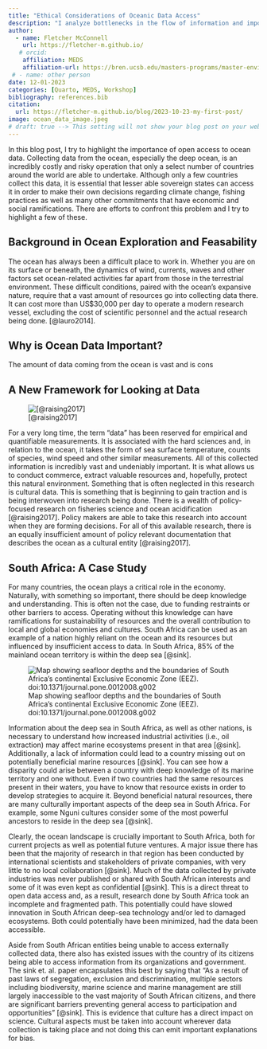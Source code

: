 ```yaml
---
title: "Ethical Considerations of Oceanic Data Access"
description: "I analyze bottlenecks in the flow of information and important ethical consideratons in regards to ocean data"
author:
  - name: Fletcher McConnell
    url: https://fletcher-m.github.io/
   # orcid:
    affiliation: MEDS
    affiliation-url: https://bren.ucsb.edu/masters-programs/master-environmental-data-science/academics-meds
 # - name: other person
date: 12-01-2023
categories: [Quarto, MEDS, Workshop]
bibliography: references.bib
citation:
  url: https://fletcher-m.github.io/blog/2023-10-23-my-first-post/
image: ocean_data_image.jpeg
# draft: true --> This setting will not show your blog post on your website but you can still see from url
---
```


In this blog post, I try to highlight the importance of open access to ocean data. Collecting data from the ocean, especially the deep ocean, is an incredibly costly and risky operation that only a select number of countries around the world are able to undertake. Although only a few countries collect this data, it is essential that lesser able sovereign states can access it in order to make their own decisions regarding climate change, fishing practices as well as many other commitments that have economic and social ramifications. There are efforts to confront this problem and I try to highlight a few of these.  

## Background in Ocean Exploration and Feasability

The ocean has always been a difficult place to work in. Whether you are on its surface or beneath, the dynamics of wind, currents, waves and other factors set ocean-related activities far apart from those in the terrestrial environment. These difficult conditions, paired with the ocean's expansive nature, require that a vast amount of resources go into collecting data there. It can cost more than US\$30,000 per day to operate a modern research vessel, excluding the cost of scientific personnel and the actual research being done. [@lauro2014].

## Why is Ocean Data Important?

The amount of data coming from the ocean is vast and is cons

## A New Framework for Looking at Data

![[@raising2017]](cultural_ocean.jpeg)

For a very long time, the term "data" has been reserved for empirical and quantifiable measurements. It is associated with the hard sciences and, in relation to the ocean, it takes the form of sea surface temperature, counts of species, wind speed and other similar measurements. All of this collected information is incredibly vast and undeniably important. It is what allows us to conduct commerce, extract valuable resources and, hopefully, protect this natural environment. Something that is often neglected in this research is cultural data. This is something that is beginning to gain traction and is being interwoven into research being done. There is a wealth of policy-focused research on fisheries science and ocean acidification [@raising2017]. Policy makers are able to take this research into account when they are forming decisions. For all of this available research, there is an equally insufficient amount of policy relevant documentation that describes the ocean as a cultural entity [@raising2017].

## South Africa: A Case Study

For many countries, the ocean plays a critical role in the economy. Naturally, with something so important, there should be deep knowledge and understanding. This is often not the case, due to funding restraints or other barriers to access. Operating without this knowledge can have ramifications for sustainability of resources and the overall contribution to local and global economies and cultures. South Africa can be used as an example of a nation highly reliant on the ocean and its resources but influenced by insufficient access to data. In South Africa, 85% of the mainland ocean territory is within the deep sea [@sink].

![Map showing seafloor depths and the boundaries of South Africa's continental Exclusive Economic Zone (EEZ). doi:10.1371/journal.pone.0012008.g002](Map-showing-seafloor-depths-and-the-boundaries-of-South-Africas-continental-Exclusive.png)

Information about the deep sea in South Africa, as well as other nations, is necessary to understand how increased industrial activities (i.e., oil extraction) may affect marine ecosystems present in that area [@sink]. Additionally, a lack of information could lead to a country missing out on potentially beneficial marine resources [@sink]. You can see how a disparity could arise between a country with deep knowledge of its marine territory and one without. Even if two countries had the same resources present in their waters, you have to know that resource exists in order to develop strategies to acquire it. Beyond beneficial natural resources, there are many culturally important aspects of the deep sea in South Africa. For example, some Nguni cultures consider some of the most powerful ancestors to reside in the deep sea [@sink].

Clearly, the ocean landscape is crucially important to South Africa, both for current projects as well as potential future ventures. A major issue there has been that the majority of research in that region has been conducted by international scientists and stakeholders of private companies, with very little to no local collaboration [@sink]. Much of the data collected by private industries was never published or shared with South African interests and some of it was even kept as confidential [@sink]. This is a direct threat to open data access and, as a result, research done by South Africa took an incomplete and fragmented path. This potentially could have slowed innovation in South African deep-sea technology and/or led to damaged ecosystems. Both could potentially have been minimized, had the data been accessible.

Aside from South African entities being unable to access externally collected data, there also has existed issues with the country of its citizens being able to access information from its organizations and government. The sink et. al. paper encapsulates this best by saying that "As a result of past laws of segregation, exclusion and discrimination, multiple sectors including biodiversity, marine science and marine management are still largely inaccessible to the vast majority of South African citizens, and there are significant barriers preventing general access to participation and opportunities" [@sink]. This is evidence that culture has a direct impact on science. Cultural aspects must be taken into account wherever data collection is taking place and not doing this can emit important explanations for bias.

## 

